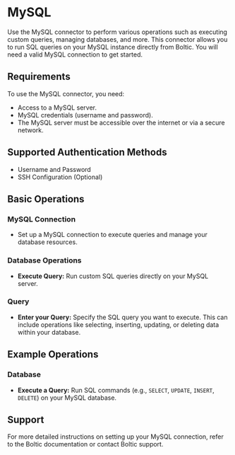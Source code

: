 # MySQL

Use the MySQL connector to perform various operations such as executing custom queries, managing databases, and more. This connector allows you to run SQL queries on your MySQL instance directly from Boltic. You will need a valid MySQL connection to get started.

## Requirements

To use the MySQL connector, you need:

- Access to a MySQL server.
- MySQL credentials (username and password).
- The MySQL server must be accessible over the internet or via a secure network.

## Supported Authentication Methods

- Username and Password
- SSH Configuration (Optional)

## Basic Operations

### MySQL Connection

- Set up a MySQL connection to execute queries and manage your database resources.

### Database Operations

- **Execute Query:** Run custom SQL queries directly on your MySQL server.

### Query

- **Enter your Query:** Specify the SQL query you want to execute. This can include operations like selecting, inserting, updating, or deleting data within your database.

## Example Operations

### Database

- **Execute a Query:** Run SQL commands (e.g., `SELECT`, `UPDATE`, `INSERT`, `DELETE`) on your MySQL database.

## Support

For more detailed instructions on setting up your MySQL connection, refer to the Boltic documentation or contact Boltic support.
